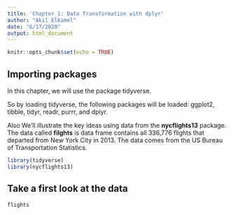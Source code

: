 ```yaml
---
title: 'Chapter 1: Data Transformation with dplyr'
author: "Akil Elkamel"
date: "6/17/2020"
output: html_document
---
```


```r
knitr::opts_chunk$set(echo = TRUE)
```

## Importing packages

In this chapter, we will use the package tidyverse. 

So by loading tidyverse, the following packages will be loaded: ggplot2, tibble, tidyr, readr, purrr, and dplyr.

Also We’ll illustrate the key ideas using data from the **nycflights13** package. The data called **filghts** is data frame contains all 336,776 flights that departed from New York City in 2013. The data comes from the US Bureau of Transportation Statistics.


```r
library(tidyverse)
library(nycflights13)
```

## Take a first look at the data

```r
flights
```

